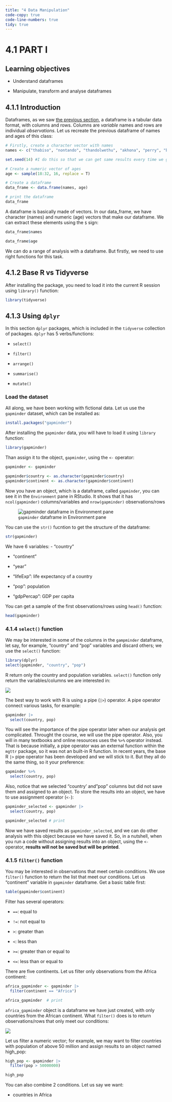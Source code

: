 ```yaml
---
title: "4 Data Manipulation"
code-copy: true
code-line-numbers: true
tidy: true
---
```



# 4.1 PART I

## Learning objectives

-   Understand dataframes

-   Manipulate, transform and analyse dataframes

## 4.1.1 Introduction

Dataframes, as we saw [the previous section](/weeks/week-2.html), a dataframe is a tabular data format, with columns and rows. Columns are *variable* names and rows are individual *observations*. Let us recreate the previous dataframe of names and ages of this class:

```r

# Firstly, create a character vector with names
names <- c("thabiso", "nontando", "thandolwethu", "akhona", "perry", "balindile", "thembelani", "sabeliwe",  "phakamani",    "obianuju", "tshepang", "charity", "lungelo", "ntsikelelo", "akhona", "duduzile")

set.seed(14) #I do this so that we can get same results every time we generate numbers or simulate

# Create a numeric vector of ages
age <- sample(18:32, 16, replace = T)

# Create a dataframe
data_frame <- data.frame(names, age) 

# print the dataframe
data_frame 
```

A dataframe is basically made of vectors. In our data_frame, we have character (names) and numeric (age) vectors that make our dataframe. We can extract these elements using the `$` sign:

```r
data_frame$names

data_frame$age
```

We can do a range of analysis with a dataframe. But firstly, we need to use right functions for this task.

## 4.1.2 Base R vs Tidyverse

After installing the package, you need to load it into the current R session using `library()` function:

```r
library(tidyverse)
```

## 4.1.3 Using `dplyr`

In this section `dplyr` packages, which is included in the `tidyverse` collection of packages. `dplyr` has 5 verbs/functions:

-   `select()`

-   `filter()`

-   `arrange()`

-   `summarise()`

-   `mutate()`

### Load the dataset

All along, we have been working with fictional data. Let us use the `gapminder` dataset, which can be installed as:

```r
install.packages("gapminder")
```

After installing the `gapminder` data, you will have to load it using `library` function:

```r
library(gapminder)
```

Than assign it to the object, `gapminder`, using the `<-` operator:

```r

gapminder <- gapminder

gapminder$country <- as.character(gapminder$country)
gapminder$continent <- as.character(gapminder$continent)
```

Now you have an object, which is a dataframe, called `gapminder`, you can see it in the `Environment` pane in RStudio. It shows that it has `ncol(gapminder)` columns/variables and `nrow(gapminder)` observations/rows

![`gapminder` dataframe in Environment pane](images/environment_pane.png)

You can use the `str()` fucntion to get the structure of the dataframe:

```r

str(gapminder)
```

We have 6 variables:
- "country" 

- "continent" 

- "year"      

- "lifeExp": life expectancy of a country  

- "pop": population     

- "gdpPercap": GDP per capita

You can get a sample of the first observations/rows using `head()` function:

```r
head(gapminder)
```

### 4.1.4 `select()` function

We may be interested in some of the columns in the `gampminder` dataframe, let say, for example, "country" and "pop" variables and discard others; we use the `select()` function:

```r
library(dplyr)
select(gapminder, "country", "pop")
```

R return only the country and population variables. `select()` function only return the variables/columns we are interested in:

![](images/visualise_select.png)


The best way to work with R is using a pipe (`|>`) operator. A pipe operator connect various tasks, for example:

```r
gapminder |>
  select(country, pop)
```

You will see the importance of the pipe operator later when our analysis get complicated. Throught the course, we will use the pipe operator. Also, you will in many textbooks and online resources uses the `%>%` operator instead. That is because initially, a pipe operator was an external function within the `mgttr` package, so it was not an built-in R function. In recent years, the base R `|>` pipe operator has been developed and we will stick to it. But they all do the same thing, so it your preference:

```r

gapminder %>% 
  select(country, pop)
```

Also, notice that we selected "country' and "pop" columns but did not save them and assigned to an object. To store the results into an object, we have to use assignment operator (`<-`):

```r
gapminder_selected <- gapminder |>
  select(country, pop)

gapminder_selected # print
```

Now we have saved results as `gapminder_selected`, and we can do other analysis with this object because we have saved it. So, in a nutshell, when you run a code without assigning results into an object, using the `<-` operator, **results will not be saved but will be printed**.

### 4.1.5 `filter()` function

You may be interested in observations that meet certain conditions. We use `filter()` function to return the list that meet our conditions. Let us "continent" variable in `gapminder` dataframe. Get a basic table first:

```r

table(gapminder$continent)
```

Filter has several operators:

- `==`: equal to

- `!=`: not equal to

- `>`: greater than

- `<`: less than

- `>=`: greater than or equal to

- `<=`: less than or equal to

There are five continents. Let us filter only observations from the Africa continent:

```r

africa_gapminder <- gapminder |> 
  filter(continent == "Africa")

africa_gapminder  # print 
```


`africa_gapminder` object is a dataframe we have just created, with only countries from the African continent. What `filter()` does is to return observations/rows that only meet our conditions:

![](images/visualise_filter.png)

Let us filter a numeric vector; for example, we may want to filter countries with population of above 50 million and assign results to an object named high_pop:

```r

high_pop <- gapminder |> 
  filter(pop > 50000000)

high_pop
```

You can also combine 2 conditions. Let us say we want:

- countries in Africa

